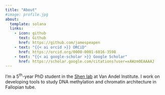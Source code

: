 ```yaml
---
title: "About"
#image: profile.jpg
about:
  template: solana
  links:
    - icon: github
      text: Github
      href: https://github.com/jamespeapen
    - text: "{{< ai orcid >}} ORCiD"
      href: https://orcid.org/0000-0001-6016-3598
    - text: "{{< ai google-scholar >}} Google Scholar"
      href: https://scholar.google.com/citations?user=xAWzm0EAAAAJ
---
```


I'm a 5<sup>th</sup>-year PhD student in the [Shen
lab](https://shenlab.vai.org/) at Van Andel Institute. I work on developing
tools to study DNA methylation and chromatin architecture in Fallopian tube.
